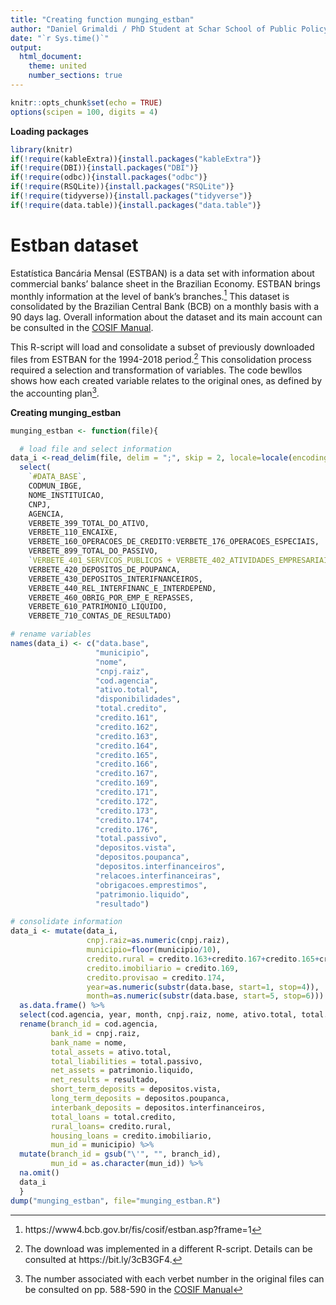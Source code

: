 ```yaml
---
title: "Creating function munging_estban"
author: "Daniel Grimaldi / PhD Student at Schar School of Public Policy / dgrimald@gmu.edu"
date: "`r Sys.time()`"
output:
  html_document:
    theme: united
    number_sections: true
---
```


```r
knitr::opts_chunk$set(echo = TRUE)
options(scipen = 100, digits = 4)
```

**Loading packages**
```r
library(knitr)
if(!require(kableExtra)){install.packages("kableExtra")}
if(!require(DBI)){install.packages("DBI")}
if(!require(odbc)){install.packages("odbc")}
if(!require(RSQLite)){install.packages("RSQLite")}
if(!require(tidyverse)){install.packages("tidyverse")}
if(!require(data.table)){install.packages("data.table")}
```

# Estban dataset

Estatística Bancária Mensal (ESTBAN) is a data set with information about commercial banks' balance sheet in the Brazilian Economy. ESTBAN brings monthly information at the level of bank's branches.^[https://www4.bcb.gov.br/fis/cosif/estban.asp?frame=1] This dataset is consolidated by the Brazilian Central Bank (BCB) on a monthly basis with a 90 days lag. Overall information about the dataset and its main account can be consulted in the [COSIF Manual](https://www3.bcb.gov.br/aplica/cosif/completo). 

This R-script will load and consolidate a subset of previously downloaded files from ESTBAN for the 1994-2018 period.^[The download was implemented in a different R-script. Details can be consulted at https://bit.ly/3cB3GF4.] This consolidation process required a selection and transformation of variables. The code bewllos shows how each created variable relates to the original ones, as defined by the accounting plan^[The number associated with each verbet number in the original files can be consulted on pp. 588-590 in the [COSIF Manual](https://www3.bcb.gov.br/aplica/cosif/completo)].

**Creating munging_estban**
```r
munging_estban <- function(file){

  # load file and select information
data_i <-read_delim(file, delim = ";", skip = 2, locale=locale(encoding = "ISO-8859-1")) %>%
  select(
    `#DATA_BASE`,
    CODMUN_IBGE,
    NOME_INSTITUICAO,
    CNPJ,
    AGENCIA,
    VERBETE_399_TOTAL_DO_ATIVO,
    VERBETE_110_ENCAIXE,
    VERBETE_160_OPERACOES_DE_CREDITO:VERBETE_176_OPERACOES_ESPECIAIS,
    VERBETE_899_TOTAL_DO_PASSIVO,
    `VERBETE_401_SERVICOS_PUBLICOS + VERBETE_402_ATIVIDADES_EMPRESARIAIS + VERBETE_403_ESPECIAIS_DO_TESOURO_NACIONAL + VERBETE_404_SALDOS_CREDORES_EM_CONTAS_DE_EMPRESTIMOS_E_FINAN + VERBETE_411_DE_PESSOAS_FISICAS + VERBETE_412_DE_PESSOAS_JURIDICAS + VERBETE_413_DE_INSTITUICOES_FINANCEIRAS + VERBETE_414_JUDICIAIS + VERBETE_415_OBRIGATORIOS + VERBETE_416_PARA_INVESTIMENTOS + VERBETE_417_VINCULADOS + VERBETE_418_DEMAIS_DEPOSITOS + VERBETE_419_SLD_CRED_CTAS_EMPR_FINANC_OUTR`,
    VERBETE_420_DEPOSITOS_DE_POUPANCA,
    VERBETE_430_DEPOSITOS_INTERIFNANCEIROS,
    VERBETE_440_REL_INTERFINANC_E_INTERDEPEND,
    VERBETE_460_OBRIG_POR_EMP_E_REPASSES,
    VERBETE_610_PATRIMONIO_LIQUIDO,
    VERBETE_710_CONTAS_DE_RESULTADO)

# rename variables
names(data_i) <- c("data.base",
                   "municipio",
                   "nome",
                   "cnpj.raiz",
                   "cod.agencia",
                   "ativo.total",
                   "disponibilidades",
                   "total.credito",
                   "credito.161",
                   "credito.162",
                   "credito.163",
                   "credito.164",
                   "credito.165",
                   "credito.166",
                   "credito.167",
                   "credito.169",
                   "credito.171",
                   "credito.172",
                   "credito.173",
                   "credito.174",
                   "credito.176",
                   "total.passivo",
                   "depositos.vista",
                   "depositos.poupanca",
                   "depositos.interfinanceiros",
                   "relacoes.interfinanceiras",
                   "obrigacoes.emprestimos",
                   "patrimonio.liquido",
                   "resultado")

# consolidate information
data_i <- mutate(data_i,
                 cnpj.raiz=as.numeric(cnpj.raiz),
                 municipio=floor(municipio/10),
                 credito.rural = credito.163+credito.167+credito.165+credito.166,
                 credito.imobiliario = credito.169,
                 credito.provisao = credito.174,
                 year=as.numeric(substr(data.base, start=1, stop=4)),
                 month=as.numeric(substr(data.base, start=5, stop=6))) %>% 
  as.data.frame() %>% 
  select(cod.agencia, year, month, cnpj.raiz, nome, ativo.total, total.passivo, patrimonio.liquido, resultado, depositos.vista, depositos.poupanca, depositos.interfinanceiros, total.credito, credito.rural, credito.imobiliario, municipio) %>%
  rename(branch_id = cod.agencia, 
         bank_id = cnpj.raiz,
         bank_name = nome,
         total_assets = ativo.total,
         total_liabilities = total.passivo,
         net_assets = patrimonio.liquido,
         net_results = resultado,
         short_term_deposits = depositos.vista,
         long_term_deposits = depositos.poupanca,
         interbank_deposits = depositos.interfinanceiros,
         total_loans = total.credito,
         rural_loans= credito.rural,
         housing_loans = credito.imobiliario,
         mun_id = municipio) %>% 
  mutate(branch_id = gsub("\'", "", branch_id),
         mun_id = as.character(mun_id)) %>% 
  na.omit()
  data_i
  }
dump("munging_estban", file="munging_estban.R")
```

